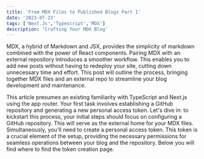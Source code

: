 ```yaml
---
title: 'From MDX Files to Published Blogs Part 1'
date: '2023-07-23'
tags: ['Next.Js','Typescript','MDX']
description: 'Crafting Your MDX Blog'
---
```



MDX, a hybrid of Markdown and JSX, provides the simplicity of markdown combined with the power of React components.
Pairing MDX with an external repository introduces a smoother workflow. This enables you to add new posts without having to redeploy your site,
cutting down unnecessary time and effort. This post will outline the process, bringing together MDX files and an external repo to streamline your
blog development and maintenance.
<br />

This article presumes an existing familiarity with TypeScript and Next.js using the app router.
Your first task involves establishing a GitHub repository and generating a new personal access token.
Let's dive in: to kickstart this process, your initial steps should focus on configuring a GitHub repository.
This will serve as the external home for your MDX files. Simultaneously, you'll need to create a personal access token.
This token is a crucial element of the setup, providing the necessary permissions for seamless operations between your blog and the repository.
Below you will find where to find the token creation page.

